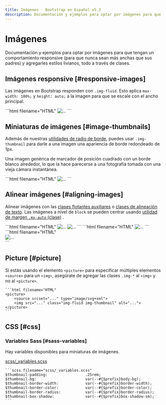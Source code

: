 ```yaml
---
title: Imágenes · Bootstrap en Español v5.3
description: Documentación y ejemplos para optar por imágenes para que tengan un comportamiento responsive (para que nunca sean más anchas que sus padres) y agregarles estilos livianos, todo a través de clases.
---
```


# Imágenes

Documentación y ejemplos para optar por imágenes para que tengan un comportamiento responsive (para que nunca sean más anchas que sus padres) y agregarles estilos livianos, todo a través de clases.

Imágenes responsive [#responsive-images]
-----------------------------------------

Las imágenes en Bootstrap responden con `.img-fluid`. Esto aplica `max-width: 100%;` y `height: auto;` a la imagen para que se escale con el ancho principal.

<DemoIframe path="/demos/bootstrap/5.3/content/images/responsive-images.html">
    ```html filename="HTML"
    <img src="..." class="img-fluid" alt="...">
    ```
</DemoIframe>

Miniaturas de imágenes [#image-thumbnails]
-------------------------------------------

Además de nuestras [utilidades de radio de borde](/docs/5.3/utilities/borders/), puedes usar `.img-thumbnail` para darle a una imagen una apariencia de borde redondeado de 1px.

Una imagen genérica de marcador de posición cuadrado con un borde blanco alrededor, lo que la hace parecerse a una fotografía tomada con una vieja cámara instantánea.

<DemoIframe path="/demos/bootstrap/5.3/content/images/image-thumbnails.html">
    ```html filename="HTML"
    <img src="..." class="img-thumbnail" alt="...">
    ```
</DemoIframe>

Alinear imágenes [#aligning-images]
------------------------------------

Alinear imágenes con las [clases flotantes auxiliares](/docs/5.3/utilities/float/) o [clases de alineación de texto](/docs/5.3/utilities/text/#text-alignment). Las imágenes a nivel de `block` se pueden centrar usando [utilidad de margen `.mx-auto` (clase)](/docs/5.3/utilities/spacing/#horizontal-centering) .

<DemoIframe path="/demos/bootstrap/5.3/content/images/aligning-images-1.html">
    ```html filename="HTML"
    <img src="..." class="rounded float-start" alt="...">
    <img src="..." class="rounded float-end" alt="...">
    ```
</DemoIframe>

<DemoIframe path="/demos/bootstrap/5.3/content/images/aligning-images-2.html">
    ```html filename="HTML"
    <img src="..." class="rounded mx-auto d-block" alt="...">
    ```
</DemoIframe>

<DemoIframe path="/demos/bootstrap/5.3/content/images/aligning-images-3.html">
    ```html filename="HTML"
    <div class="text-center">
        <img src="..." class="rounded" alt="...">
    </div>
    ```
</DemoIframe>

Picture [#picture]
-------------------

Si estás usando el elemento `<picture>` para especificar múltiples elementos `<source>` para un `<img>`, asegúrate de agregar las clases `.img-*` al `<img>` y no al `<picture>`.

    ```html filename="HTML"
    <picture>
        <source srcset="..." type="image/svg+xml">
        <img src="..." class="img-fluid img-thumbnail" alt="...">
    </picture>
    ```    

CSS [#css]
-----------

### Variables Sass [#sass-variables]

Hay variables disponibles para miniaturas de imágenes.

[scss/_variables.scss](https://github.com/twbs/bootstrap/blob/v5.3.2/scss/_variables.scss)

    ```scss filename="scss/_variables.scss"
    $thumbnail-padding:                 .25rem;
    $thumbnail-bg:                      var(--#{$prefix}body-bg);
    $thumbnail-border-width:            var(--#{$prefix}border-width);
    $thumbnail-border-color:            var(--#{$prefix}border-color);
    $thumbnail-border-radius:           var(--#{$prefix}border-radius);
    $thumbnail-box-shadow:              var(--#{$prefix}box-shadow-sm);
    ```
